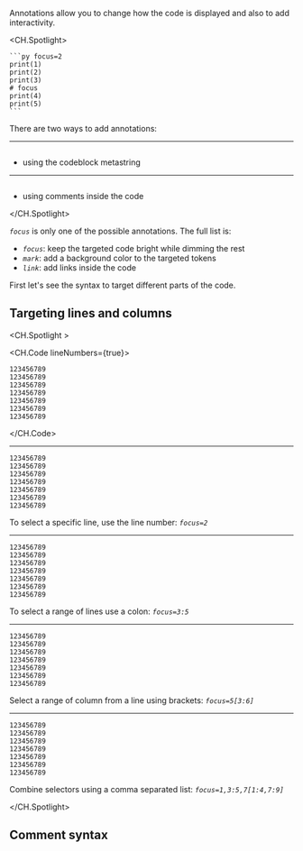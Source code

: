 Annotations allow you to change how the code is displayed and also to add interactivity.

<CH.Spotlight>

````mdx mark=1[7:13],5[1:7]
```py focus=2
print(1)
print(2)
print(3)
# focus
print(4)
print(5)
```
````

There are two ways to add annotations:

---

```mdx mark=1[7:13],5[1:7] focus=1

```

- using the codeblock metastring

---

```mdx mark=1[7:13],5[1:7] focus=5

```

- using comments inside the code

</CH.Spotlight>

_`focus`_ is only one of the possible annotations. The full list is:

- _`focus`_: keep the targeted code bright while dimming the rest
- _`mark`_: add a background color to the targeted tokens
- _`link`_: add links inside the code

First let's see the syntax to target different parts of the code.

## Targeting lines and columns

<CH.Spotlight >

<CH.Code lineNumbers={true}>

```text
123456789
123456789
123456789
123456789
123456789
123456789
123456789
```

</CH.Code>

---

```text focus=2
123456789
123456789
123456789
123456789
123456789
123456789
123456789
```

To select a specific line, use the line number:
_`focus=2`_

---

```text focus=3:5
123456789
123456789
123456789
123456789
123456789
123456789
123456789
```

To select a range of lines use a colon:
_`focus=3:5`_

---

```text focus=5[3:6]
123456789
123456789
123456789
123456789
123456789
123456789
123456789
```

Select a range of column from a line using brackets:
_`focus=5[3:6]`_

---

```text focus=1,3:5,7[1:4,7:9]
123456789
123456789
123456789
123456789
123456789
123456789
123456789
```

Combine selectors using a comma separated list:
_`focus=1,3:5,7[1:4,7:9]`_

</CH.Spotlight>

## Comment syntax
